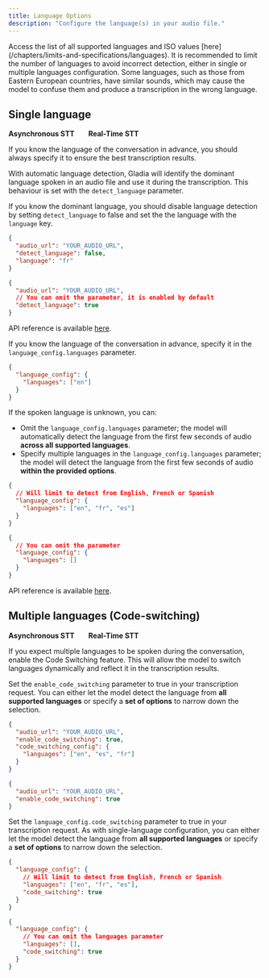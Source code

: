 ```yaml
---
title: Language Options
description: "Configure the language(s) in your audio file."
---
```


<Note>
Access the list of all supported languages and ISO values [here](/chapters/limits-and-specifications/languages).
</Note>

<Tip>
It is recommended to limit the number of languages to avoid incorrect detection, either in single or multiple languages configuration. Some languages, such as those from Eastern European countries, have similar sounds, which may cause the model to confuse them and produce a transcription in the wrong language.
</Tip>

## Single language 

<Icon icon="check" iconType="solid" color="green" size="20" /> **Asynchronous STT** &nbsp; &nbsp; &nbsp;
<Icon icon="check" iconType="solid" color="green" size="20" /> **Real-Time STT**

If you know the language of the conversation in advance, you should always specify it to ensure the best transcription results.

<Tabs>

<Tab title='Asynchronous STT'>

With automatic language detection, Gladia will identify the dominant language spoken in an audio file and use it during the transcription. This behaviour is set with the `detect_language` parameter.

If you know the dominant language, you should disable language detection by setting `detect_language` to false and set the the language with the `language` key.

<CodeGroup>

```json Manual configuration
{
  "audio_url": "YOUR_AUDIO_URL",
  "detect_language": false,
  "language": "fr"
}
```

```json Auto detection
{
  "audio_url": "YOUR_AUDIO_URL",
  // You can omit the parameter, it is enabled by default
  "detect_language": true 
}
```

</CodeGroup>

API reference is available [here](https://docs.gladia.io/api-reference/v2/pre-recorded/init#body-language).

</Tab>

<Tab title='Real-Time STT'>

If you know the language of the conversation in advance, specify it in the `language_config.languages` parameter.

```json
{
  "language_config": {
    "languages": ["en"]
  }
}
```

If the spoken language is unknown, you can:
- Omit the `language_config.languages` parameter; the model will automatically detect the language from the first few seconds of audio **across all supported languages**.
- Specify multiple languages in the `language_config.languages` parameter; the model will detect the language from the first few seconds of audio **within the provided options**.

<CodeGroup>

```json Limited options
{
  // Will limit to detect from English, French or Spanish
  "language_config": {
    "languages": ["en", "fr", "es"]
  }
}
```

```json All languages
{
  // You can omit the parameter
  "language_config": {
    "languages": []
  }
}
```

</CodeGroup>

API reference is available [here](https://docs.gladia.io/api-reference/v2/live/init#body-language-config).

</Tab>

</Tabs>

## Multiple languages (Code-switching)

<Icon icon="check" iconType="solid" color="green" size="20" /> **Asynchronous STT** &nbsp; &nbsp; &nbsp;
<Icon icon="check" iconType="solid" color="green" size="20" /> **Real-Time STT**

If you expect multiple languages to be spoken during the conversation, enable the Code Switching feature. This will allow the model to switch languages dynamically and reflect it in the transcription results.

<Tabs>

<Tab title='Asynchronous STT'>

Set the `enable_code_switching` parameter to true in your transcription request. You can either let the model detect the language from **all supported languages** or specify a **set of options** to narrow down the selection.

<CodeGroup>

```json Limited options
{
  "audio_url": "YOUR_AUDIO_URL",
  "enable_code_switching": true,
  "code_switching_config": {
    "languages": ["en", "es", "fr"]
  }
}
```

```json All languages
{
  "audio_url": "YOUR_AUDIO_URL",
  "enable_code_switching": true
}
```

</CodeGroup>

</Tab>

<Tab title='Real-Time STT'>

Set the `language_config.code_switching` parameter to true in your transcription request. As with single-language configuration, you can either let the model detect the language from **all supported languages** or specify a **set of options** to narrow down the selection.

<CodeGroup>

```json Limited options
{
  "language_config": {
    // Will limit to detect from English, French or Spanish
    "languages": ["en", "fr", "es"],
    "code_switching": true
  }
}
```

```json All languages
{
  "language_config": {
    // You can omit the languages parameter
    "languages": [],
    "code_switching": true
  }
}
```

</CodeGroup>

<br/>

</Tab>

</Tabs>